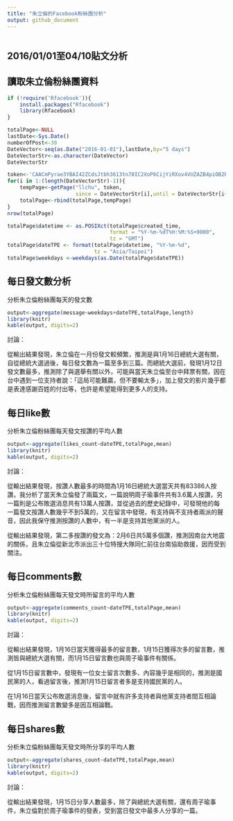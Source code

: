 ```yaml
---
title: "朱立倫的Facebook粉絲團分析"
output: github_document
---
```


```
```

## 2016/01/01至04/10貼文分析

## 讀取朱立倫粉絲團資料


```r
if (!require('Rfacebook')){
    install.packages("Rfacebook")
    library(Rfacebook)
}

totalPage<-NULL
lastDate<-Sys.Date()
numberOfPost<-30
DateVector<-seq(as.Date("2016-01-01"),lastDate,by="5 days")
DateVectorStr<-as.character(DateVector)
DateVectorStr

token<-'CAACmPyrae3YBAI42ZCdsJtbh3613tn70IC2XoP6CijYiRXov4VUZAZB4piOB2ROqJcPT7RcYssZBOEMxQ519yO6VUuIda66Dii6h2G91MeFAY89MTyuhDNWawPFZBOq5zHwYGgO2uKKIIg0EH7E2JEOZCZCVYcZCIR1PyugidJjX0prcOu1Q5MmxJat5DEibppblYZAe5D8FhNmDxORjiGXZAt'
for(i in 1:(length(DateVectorStr)-1)){
    tempPage<-getPage("llchu", token,
                      since = DateVectorStr[i],until = DateVectorStr[i+1])
    totalPage<-rbind(totalPage,tempPage)
}
nrow(totalPage)

totalPage$datetime <- as.POSIXct(totalPage$created_time, 
                                 format = "%Y-%m-%dT%H:%M:%S+0000", 
                                 tz = "GMT")
totalPage$dateTPE <- format(totalPage$datetime, "%Y-%m-%d", 
                            tz = "Asia/Taipei")
totalPage$weekdays <-weekdays(as.Date(totalPage$dateTPE))
```

## 每日發文數分析

分析朱立倫粉絲團每天的發文數

```r
output<-aggregate(message~weekdays+dateTPE,totalPage,length)
library(knitr)
kable(output, digits=2)
```

討論：

從輸出結果發現，朱立倫在一月份發文較頻繁，推測是與1月16日總統大選有關，自從總統大選過後，每日發文數為一篇至多到三篇。而總統大選前，發現1月12日發文數最多，推測除了與選舉有關以外，可能與當天朱立倫至台中拜票有關，因在台中遇到一位支持者說：「這局可能難贏，但不要輸太多」，加上發文的影片幾乎都是表達感謝百姓的付出等，也許是希望能得到更多人的支持。

## 每日like數

分析朱立倫粉絲團每天發文按讚的平均人數


```r
output<-aggregate(likes_count~dateTPE,totalPage,mean)
library(knitr)
kable(output, digits=2)
```

討論：

從輸出結果發現，按讚人數最多的時間為1月16日總統大選當天共有83386人按讚，我分析了當天朱立倫發了兩篇文，一篇說明周子瑜事件共有3.6萬人按讚，另一篇則是公布敗選消息共有13萬人按讚，並從過去的歷史紀錄中，可發現他的每一篇發文按讚人數幾乎不到5萬的，又在留言中發現，有支持與不支持者兩派的聲音，因此我保守推測按讚的人數中，有一半是支持其他黨派的人。

從輸出結果發現，第二多按讚的發文為：2月6日共5萬多個讚，推測因南台大地震的關係，且朱立倫從新北市派出三十位特搜大隊同仁前往台南協助救援，因而受到關注。
      

## 每日comments數

分析朱立倫粉絲團每天發文時所留言的平均人數

```r
output<-aggregate(comments_count~dateTPE,totalPage,mean)
library(knitr)
kable(output, digits=2)
```

討論：

從輸出結果發現，1月16日當天獲得最多的留言數，1月15日獲得次多的留言數，推測皆與總統大選有關，而1月15日留言數也與周子瑜事件有關係。

從1月15日留言數中，發現有一位女士留言次數多、內容幾乎是相同的，推測是國民黨的人，看過留言後，推測1月15日留言者多是支持國民黨的人。

在1月16日當天公布敗選消息後，留言中就有許多支持者與他黨支持者間互相論戰，因而推測留言數變多是因互相論戰。

## 每日shares數

分析朱立倫粉絲團每天發文時所分享的平均人數

```r
output<-aggregate(shares_count~dateTPE,totalPage,mean)
library(knitr)
kable(output, digits=2)
```

討論：

從輸出結果發現，1月15日分享人數最多，除了與總統大選有關，還有周子瑜事件，朱立倫對於周子瑜事件的發表，受到當日發文中最多人分享的一篇。


